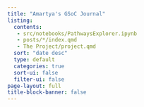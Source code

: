 ```yaml
---
title: "Amartya's GSoC Journal"
listing:
  contents:
   - src/notebooks/PathwaysExplorer.ipynb 
   - posts/*/index.qmd
   - The Project/project.qmd
  sort: "date desc"
  type: default
  categories: true
  sort-ui: false
  filter-ui: false
page-layout: full
title-block-banner: false
---
```


